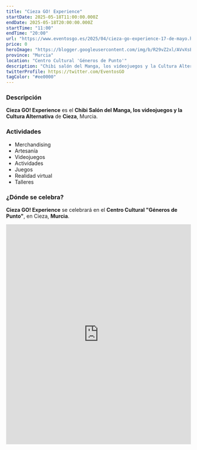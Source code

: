 ```yaml
---
title: "Cieza GO! Experience"
startDate: 2025-05-18T11:00:00.000Z
endDate: 2025-05-18T20:00:00.000Z
startTime: "11:00"
endTime: "20:00"
url: "https://www.eventosgo.es/2025/04/cieza-go-experience-17-de-mayo.html"
price: 0
heroImage: "https://blogger.googleusercontent.com/img/b/R29vZ2xl/AVvXsEj6IBwl6L1Ad6xppg0Jvw3Rez9nRQixltmeTbl4V_6N-5i9H5ZBazyCQRnPHF778znjWQ1rdsIhW1OspCEIpUfd4W6XzyWB0AnLh1mCZ3kxkoEypox0zp0u72XP2EOy_yFtM15m6YAbWARMxXjHAJvAqsc8dDQs3r6o4aA7eS7ve4lFl-1iGgl9mpC74vIg/s4961/poster%20experience.jpg"
province: "Murcia"
location: "Centro Cultural 'Géneros de Punto'"
description: "Chibi salón del Manga, los videojuegos y la Cultura Alternativa de Cieza"
twitterProfile: https://twitter.com/EventosGO
tagColor: "#ee0000"
---
```


### Descripción

**Cieza GO! Experience** es el **Chibi Salón del Manga, los videojuegos y la Cultura Alternativa** de **Cieza**, Murcia.

### Actividades

+ Merchandising
+ Artesanía
+ Videojuegos
+ Actividades
+ Juegos
+ Realidad virtual
+ Talleres

### ¿Dónde se celebra?

**Cieza GO! Experience** se celebrará en el **Centro Cultural "Géneros de Punto"**, en Cieza, **Murcia**.

<iframe src="https://www.google.com/maps/embed?pb=!1m18!1m12!1m3!1d3133.8627661396918!2d-1.4204945236528914!3d38.23629168544038!2m3!1f0!2f0!3f0!3m2!1i1024!2i768!4f13.1!3m3!1m2!1s0xd646c3b0d64d565%3A0x3a3190bdcd334034!2sCentro%20Cultural%20G%C3%A9neros%20De%20Punto!5e0!3m2!1ses!2ses!4v1747126368170!5m2!1ses!2ses" width="100%" height="600" style="border:0;" allowfullscreen="" loading="lazy" referrerpolicy="no-referrer-when-downgrade"></iframe>
